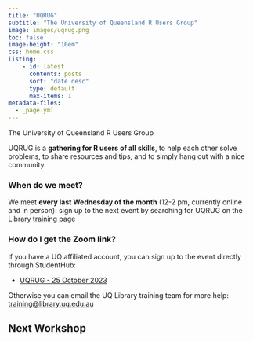 ```yaml
---
title: "UQRUG" 
subtitle: "The University of Queensland R Users Group"
image: images/uqrug.png
toc: false
image-height: "10em" 
css: home.css
listing:
    - id: latest
      contents: posts
      sort: "date desc"
      type: default
      max-items: 1
metadata-files:
  - _page.yml
---
```


```{=html}
<div class="quarto-about-marquee">
  <p class="subtitle lead">The University of Queensland R Users Group</p>
</div>

<script>
    function copyEvent(id)
    {
        var str = document.getElementById(id);
        window.getSelection().selectAllChildren(str);
        document.execCommand("Copy")
    }
</script>
```
UQRUG is a **gathering for R users of all skills**, to help each other solve problems, to share resources and tips, and to simply hang out with a nice community.

### When do we meet?

We meet **every last Wednesday of the month** (12-2 pm, currently online and in person): sign up to the next event by searching for UQRUG on the [Library training page](https://web.library.uq.edu.au/library-services/training)

### How do I get the Zoom link?

If you have a UQ affiliated account, you can sign up to the event directly through StudentHub:
 
-   [UQRUG - 25 October 2023](https://studenthub.uq.edu.au/students/events/detail/4796121)

Otherwise you can email the UQ Library training team for more help: <a href="javascript:void(0);" onclick="copyEvent('copy')" id="copy" title="Click to copy email address">training\@library.uq.edu.au</a> 

## Next Workshop

::: {#latest}
:::
